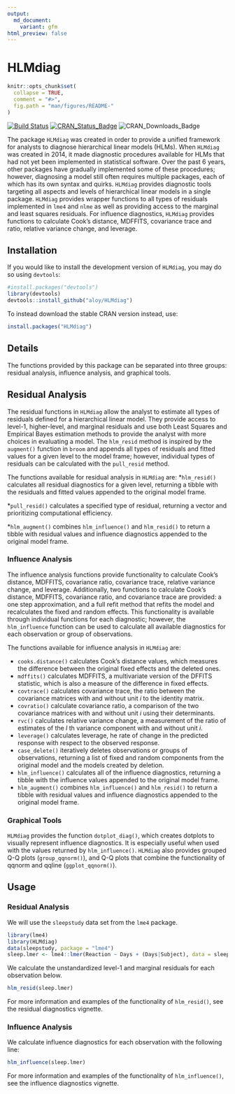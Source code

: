 ```yaml
---
output:
  md_document:
    variant: gfm
html_preview: false
---
```


# HLMdiag
```r
knitr::opts_chunk$set(
  collapse = TRUE,
  comment = "#>", 
  fig.path = "man/figures/README-"
)
```
[![Build Status](https://travis-ci.org/aloy/HLMdiag.svg?branch=master)](https://travis-ci.org/aloy/HLMdiag) 
[![CRAN_Status_Badge](http://www.r-pkg.org/badges/version/HLMdiag)](https://cran.r-project.org/package=HLMdiag)
![CRAN_Downloads_Badge](http://cranlogs.r-pkg.org/badges/HLMdiag)

The package `HLMdiag` was created in order to provide a unified framework for analysts to diagnose hierarchical linear models (HLMs). When `HLMdiag` was created in 2014, it made diagnostic procedures available for HLMs that had not yet been implemented in statistical software. Over the past 6 years, other packages have gradually implemented some of these procedures; however, diagnosing a model still often requires multiple packages, each of which has its own syntax and quirks. `HLMdiag` provides diagnostic tools targeting all aspects and levels of hierarchical linear models in a single package. `HLMdiag` provides wrapper functions to all types of residuals implemented in `lme4` and `nlme` as well as providing access to the marginal and least squares residuals. For influence diagnostics, `HLMdiag` provides functions to calculate Cook's distance, MDFFITS, covariance trace and ratio, relative variance change, and leverage. 

## Installation

If you would like to install the development version of `HLMdiag`, you may do so using `devtools`:
```r
#install.packages("devtools")
library(devtools)
devtools::install_github("aloy/HLMdiag")
```

To instead download the stable CRAN version instead, use:
```r
install.packages("HLMdiag")
```

## Details

The functions provided by this package can be separated into three groups: residual analysis, influence analysis, and graphical tools. 

## Residual Analysis
The residual functions in `HLMdiag` allow the analyst to estimate all types of residuals defined for a hierarchical linear model. They provide access to level-1, higher-level, and marginal residuals and use both Least Squares and Empirical Bayes estimation methods to provide the analyst with more choices in evaluating a model. The `hlm_resid` method is inspired by the `augment()` function in `broom` and appends all types of residuals and fitted values for a given level to the model frame; however, individual types of residuals can be calculated with the `pull_resid` method.

The functions available for residual analysis in `HLMdiag` are:
*`hlm_resid()` calculates all residual diagnostics for a given level, returning a tibble with the residuals and fitted values appended to the original model frame. 

*`pull_resid()` calculates a specified type of residual, returning a vector and prioritizing computational efficiency.

*`hlm_augment()` combines `hlm_influence()` and `hlm_resid()` to return a tibble with residual values and influence diagnostics appended to the original model frame. 

### Influence Analysis
The influence analysis functions provide functionality to calculate Cook's distance, MDFFITS, covariance ratio, covariance trace, relative variance change, and leverage. Additionally, two functions to calculate Cook's distance, MDFFITS, covariance ratio, and covariance trace are provided: a one step approximation, and a full refit method that refits the model and recalculates the fixed and random effects. This functionality is available through individual functions for each diagnostic; however, the `hlm_influence` function can be used to calculate all available diagnostics for each observation or group of observations.

The functions available for influence analysis in `HLMdiag` are:

* `cooks.distance()` calculates Cook's distance values, which measures the difference between the original fixed effects and the deleted ones. 
* `mdffits()` calculates MDFFITS, a multivariate version of the DFFITS statistic, which is also a measure of the difference in fixed effects. 
* `covtrace()` calculates covariance trace, the ratio between the covariance matrices with and without unit *i* to the identity matrix.
* `covratio()` calculate covariance ratio, a comparison of the two covariance matrices with and without unit *i* using their determinants.
* `rvc()` calculates relative variance change, a measurement of the ratio of estimates of the *l* th variance component with and without unit *i*.
* `leverage()` calculates leverage, he rate of change in the predicted response with respect to the observed response.
* `case_delete()` iteratively deletes observations or groups of observations, returning a list of fixed and random components from the original model and the models created by deletion. 
* `hlm_influence()` calculates all of the influence diagnostics, returning a tibble with the influence values appended to the original model frame. 
* `hlm_augment()` combines `hlm_influence()` and `hlm_resid()` to return a tibble with residual values and influence diagnostics appended to the original model frame. 

### Graphical Tools

`HLMdiag` provides the function `dotplot_diag()`, which creates dotplots to visually represent influence diagnostics. It is especially useful when used with the values returned by `hlm_influence()`. `HLMdiag` also provides grouped Q-Q plots (`group_qqnorm()`), and Q-Q plots that combine the functionality of qqnorm and qqline (`ggplot_qqnorm()`).

## Usage

### Residual Analysis
We will use the `sleepstudy` data set from the `lme4` package. 
```r
library(lme4)
library(HLMdiag)
data(sleepstudy, package = "lme4")
sleep.lmer <- lme4::lmer(Reaction ~ Days + (Days|Subject), data = sleepstudy) 
```

We calculate the unstandardized level-1 and marginal residuals for each observation below.
```r
hlm_resid(sleep.lmer)
```

For more information and examples of the functionality of `hlm_resid()`, see the residual diagnostics vignette.

### Influence Analysis
We calculate influence diagnostics for each observation with the following line:
```r
hlm_influence(sleep.lmer)
```

For more information and examples of the functionality of `hlm_influence()`, see the influence diagnostics vignette. 

